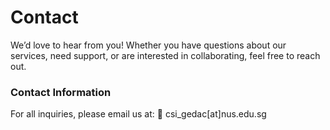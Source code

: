 # Contact

We’d love to hear from you! Whether you have questions about our services, need support, or are interested in collaborating, feel free to reach out.

### Contact Information
For all inquiries, please email us at: 📧 csi_gedac[at]nus.edu.sg